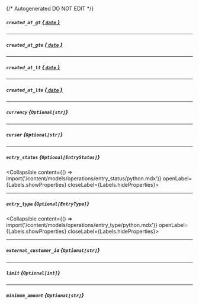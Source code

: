 {/* Autogenerated DO NOT EDIT  */}

##### `created_at_gt` [*{ `date` }*](https://docs.python.org/3/library/datetime.html#date-objects)

---
##### `created_at_gte` [*{ `date` }*](https://docs.python.org/3/library/datetime.html#date-objects)

---
##### `created_at_lt` [*{ `date` }*](https://docs.python.org/3/library/datetime.html#date-objects)

---
##### `created_at_lte` [*{ `date` }*](https://docs.python.org/3/library/datetime.html#date-objects)

---
##### `currency` *{`Optional[str]`}*

---
##### `cursor` *{`Optional[str]`}*

---
##### `entry_status` *{`Optional[EntryStatus]`}*
<Collapsible content={() => import('/content/models/operations/entry_status/python.mdx')} openLabel={Labels.showProperties} closeLabel={Labels.hideProperties}>
</Collapsible>

---
##### `entry_type` *{`Optional[EntryType]`}*
<Collapsible content={() => import('/content/models/operations/entry_type/python.mdx')} openLabel={Labels.showProperties} closeLabel={Labels.hideProperties}>
</Collapsible>

---
##### `external_customer_id` *{`Optional[str]`}*

---
##### `limit` *{`Optional[int]`}*

---
##### `minimum_amount` *{`Optional[str]`}*


